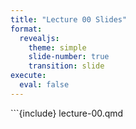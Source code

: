 ```yaml
---
title: "Lecture 00 Slides"
format: 
  revealjs:
    theme: simple
    slide-number: true
    transition: slide
execute: 
  eval: false
---
```


```{include} lecture-00.qmd